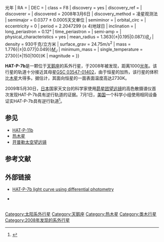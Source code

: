 {{expand|time=2009-07-10T14:22:27+00:00}}
{{Infobox Planet
| bgcolour = #A0B0FF
| image = [[File:Exoplanet_Comparison_HAT-P-7_b.png|300px]]
| caption = HAT-P-7和[[木星|木星]]比较
| name = HAT-P-7b
| parent star = yes
| star = HAT-P-7
| planet = 
| constell = 天鹅座
| distance = 1044{{±|163|130}}光年
| RA = {{RA|19|28|59}}
| DEC = {{DEC|+47|58|10}}
| class = F8
| discovery = yes
| discovery_ref = 
| discoverer = 
| discovered = 2008年3月6日
| discovery_method = 凌星观测法
| semimajor = 0.0377 ± 0.0005天文单位
| semiminor = 
| orbital_circ = 
| eccentricity = 0
| period = 2.2047299 (± 4{{e|-6}})地球日
| inclination = 
| long_periastron = 0.12°
| time_periastron = 
| semi-amp =
| physical_characteristics = yes
| mean_radius = 1.363{{±|0.195|0.087}}[[木星|''R''<sub>''J''</sub>]]
| density = 930千克/立方米
| surface_grav = 24.75m/s<sup>2</sup>
| mass = 1.776{{±|0.077|0.049}}[[木星质量|''M''<sub>''J''</sub>]]
| minimum_mass =
| single_temperature = 2730{{±|150|100}}K
| magnitude =
}}

'''HAT-P-7b'''是一颗位于[[天鹅座|天鹅座]]的系外行星，于2008年被发现，距离1000[[光年|光年]]。该行星的轨道十分接近其母星[[GSC_03547-01402|GSC 03547-01402]]，由于恒星的加热，该行星的体积比[[木星|木星]]大得多。据估计，其面向恒星的一面表面温度高达2730K。

2009年5月30日，[[日本|日本]]国家天文台的科学家使用[[昴星团望远镜|昴星团望远镜]]的高色散摄谱仪首次发现HAT-P-7b具有逆行轨道的证据。7月1日，[[美国|美国]]一个科学小组使用相同设备证实HAT-P-7b具有逆行轨道<ref>{{Cite web |url=http://www.astrobio.net/pressrelease/3314/subaru-spots-strange-spin |title=Subaru Spots Strange Spin |accessdate=2010-02-19 |archive-date=2013-08-12 |archive-url=https://web.archive.org/web/20130812131336/http://www.astrobio.net/pressrelease/3314/subaru-spots-strange-spin |dead-url=no }}</ref>。

== 参见 ==
* [[HAT-P-11b|HAT-P-11b]]
* [[热木星|热木星]]
* [[开普勒太空望远镜|开普勒太空望远镜]]

== 参考文献 ==
{{Reflist}}

== 外部链接 ==
* [http://www.perseus.gr/Astro-Photometry-HAT-P-7-20080603.htm HAT-P-7b light curve using differential photometry] {{Wayback|url=http://www.perseus.gr/Astro-Photometry-HAT-P-7-20080603.htm |date=20160514010804 }}
* {{cite web
| url=http://media4.obspm.fr/exoplanets/base/etoile.php?nom=HAT-P-7
| title=HAT-P-7
| work=Exoplanets
| accessdate=2009-05-03
| archive-url=https://web.archive.org/web/20160303175822/http://media4.obspm.fr/exoplanets/base/etoile.php?nom=HAT-P-7
| archive-date=2016-03-03
| dead-url=yes
}}<br /><br />

{{系外行星小作品}}

{{Sky|19|28|59|+|47|58|10}}

[[Category:太阳系外行星|Category:太阳系外行星]]
[[Category:天鹅座|Category:天鹅座]]
[[Category:热木星|Category:热木星]]
[[Category:类木行星|Category:类木行星]]
[[Category:2008年发现的系外行星|Category:2008年发现的系外行星]]